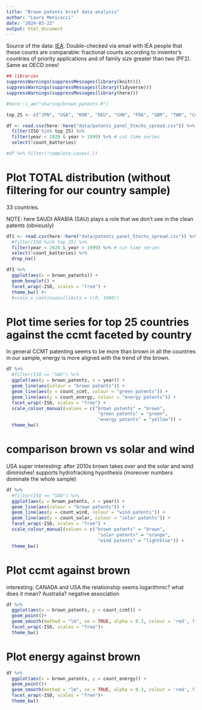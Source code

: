 ```yaml
---
title: "Brown patents brief data analysis"
author: "Laura Menicacci"
date: "2024-03-22"
output: html_document
---
```


Source of the data: [IEA](https://www.iea.org/data-and-statistics/data-tools/energy-technology-patents-data-explorer). Double-checked via email with IEA people that these counts are comparable: fractional counts according to inventor’s countries of priority applications and of family size greater than two (PF2). Same as OECD ones!

```r

## libraries
suppressWarnings(suppressMessages(library(knitr)))
suppressWarnings(suppressMessages(library(tidyverse)))
suppressWarnings(suppressMessages(library(here)))

#here::i_am("sharing/brown_patents.R")

top_25 <- c("JPN", "USA", "KOR", "DEU", "CHN", "FRA", "GBR", "TWN", "CAN", "ITA", "DNK", "NLD", "IND", "AUT", "CHE", "SWE", "ESP", "AUS", "ISR", "BEL", "FIN", "RUS", "NOR", "SGP", "BRA")

df <- read.csv(here::here("data/patents_panel_5techs_spread.csv")) %>% 
  filter(ISO %in% top_25) %>% 
  filter(year < 2020 & year > 1999) %>% # cut time series 
  select(!count_batteries)

#df %>% filter(!complete.cases(.))

```

# Plot TOTAL distribution (without filtering for our country sample)

33 countries. 

NOTE: here SAUDI ARABIA (SAU) plays a role that we don't see in the clean patents (obviously)

```r
df1 <- read.csv(here::here("data/patents_panel_5techs_spread.csv")) %>% 
  #filter(ISO %in% top_25) %>% 
  filter(year < 2020 & year > 1999) %>% # cut time series 
  select(!count_batteries) %>% 
  drop_na() 

df1 %>% 
  ggplot(aes(x = brown_patents)) +
  geom_boxplot() +
  facet_wrap(~ISO, scales = "free") +
  theme_bw() #+
  #scale_x_continuous(limits = c(0, 1000))
```


# Plot time series for top 25 countries against the ccmt faceted by country

In general CCMT patenting seems to be more than brown in all the countries in our sample, energy is more aligned with the trend of the brown.  
```r
df %>%
  #filter(ISO == "SAU") %>%
  ggplot(aes(y = brown_patents, x = year)) +
  geom_line(aes(colour = "brown patents")) +
  geom_line(aes(y = count_ccmt, colour = "green patents")) +
  geom_line(aes(y = count_energy, colour = "energy patents")) +
  facet_wrap(~ISO, scales = "free") +
  scale_colour_manual(values = c("brown patents" = "brown", 
                                  "green patents" = "green",
                                  "energy patents" = "yellow")) +
  theme_bw()

```

# comparison brown vs solar and wind 

USA super interesting: after 2010s brown takes over and the solar and wind diminishes! supports hydrofracking hypothesis (moreover numbers dominate the whole sample)
```r
df %>%
  #filter(ISO == "SAU") %>%
  ggplot(aes(y = brown_patents, x = year)) +
  geom_line(aes(colour = "brown patents")) +
  geom_line(aes(y = count_wind, colour = "wind patents")) +
  geom_line(aes(y = count_solar, colour = "solar patents")) +
  facet_wrap(~ISO, scales = "free") +
  scale_colour_manual(values = c("brown patents" = "brown", 
                                  "solar patents" = "orange",
                                  "wind patents" = "lightblue")) +
  theme_bw()

```

# Plot ccmt against brown

interesting: CANADA and USA the relationship seems logarithmic? what does it mean? 
Australia? negative association
```r
df %>% 
  ggplot(aes(x = brown_patents, y = count_ccmt)) +
  geom_point()+
  geom_smooth(method = "lm", se = TRUE, alpha = 0.3, colour = 'red', fill = 'lightgrey') +
  facet_wrap(~ISO, scales = "free")+
  theme_bw()
```

# Plot energy against brown

```r
df %>% 
  ggplot(aes(x = brown_patents, y = count_energy)) +
  geom_point()+
  geom_smooth(method = "lm", se = TRUE, alpha = 0.3, colour = 'red', fill = 'lightgrey') +
  facet_wrap(~ISO, scales = "free")+
  theme_bw()

```
 
 